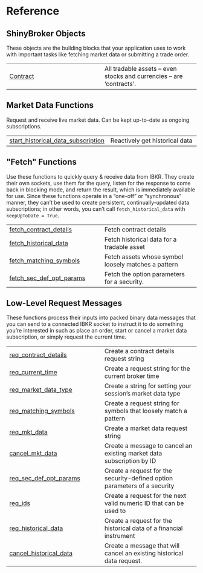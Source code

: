 # Reference {.doc .doc-index}

## ShinyBroker Objects

These objects are the building blocks that your application uses to work with important tasks like fetching market data or submitting a trade order.

| | |
| --- | --- |
| [Contract](Contract.qmd#shinybroker.Contract) | All tradable assets -- even stocks and currencies -- are 'contracts'. |

## Market Data Functions

Request and receive live market data. Can be kept up-to-date as ongoing subscriptions.

| | |
| --- | --- |
| [start_historical_data_subscription](start_historical_data_subscription.qmd#shinybroker.start_historical_data_subscription) | Reactively get historical data |

## \"Fetch\" Functions

Use these functions to quickly query & receive data from IBKR. They create their own sockets, use them for the query, listen for the response to come back in blocking mode, and return the result, which is immediately available for use. Since these functions operate in a "one-off" or "synchronous" manner, they can't be used to create persistent, continually-updated data subscriptions; in other words, you can't call `fetch_historical_data` with `keepUpToDate = True`.

| | |
| --- | --- |
| [fetch_contract_details](fetch_contract_details.qmd#shinybroker.fetch_contract_details) | Fetch contract details |
| [fetch_historical_data](fetch_historical_data.qmd#shinybroker.fetch_historical_data) | Fetch historical data for a tradable asset |
| [fetch_matching_symbols](fetch_matching_symbols.qmd#shinybroker.fetch_matching_symbols) | Fetch assets whose symbol loosely matches a pattern |
| [fetch_sec_def_opt_params](fetch_sec_def_opt_params.qmd#shinybroker.fetch_sec_def_opt_params) | Fetch the option parameters for a security. |

## Low-Level Request Messages

These functions process their inputs into packed binary data messages that you can send to a connected IBKR socket to instruct it to do something you're interested in such as place an order, start or cancel a market data subscription, or simply request the current time.

| | |
| --- | --- |
| [req_contract_details](req_contract_details.qmd#shinybroker.req_contract_details) | Create a contract details request string |
| [req_current_time](req_current_time.qmd#shinybroker.req_current_time) | Create a request string for the current broker time |
| [req_market_data_type](req_market_data_type.qmd#shinybroker.req_market_data_type) | Create a string for setting your session's market data type |
| [req_matching_symbols](req_matching_symbols.qmd#shinybroker.req_matching_symbols) | Create a request string for symbols that loosely match a pattern |
| [req_mkt_data](req_mkt_data.qmd#shinybroker.req_mkt_data) | Create a market data request string |
| [cancel_mkt_data](cancel_mkt_data.qmd#shinybroker.cancel_mkt_data) | Create a message to cancel an existing market data subscription by ID |
| [req_sec_def_opt_params](req_sec_def_opt_params.qmd#shinybroker.req_sec_def_opt_params) | Create a request for the security-defined option parameters of a security |
| [req_ids](req_ids.qmd#shinybroker.req_ids) | Create a request for the next valid numeric ID that can be used to |
| [req_historical_data](req_historical_data.qmd#shinybroker.req_historical_data) | Create a request for the historical data of a financial instrument |
| [cancel_historical_data](cancel_historical_data.qmd#shinybroker.cancel_historical_data) | Create a message that will cancel an existing historical data request. |
